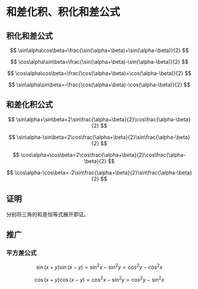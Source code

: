 # 和差化积、积化和差公式

## 积化和差公式

$$
\sin\alpha\cos\beta=\frac{\sin(\alpha+\beta)+\sin(\alpha-\beta)}{2}
$$

$$
\cos\alpha\sin\beta=\frac{\sin(\alpha+\beta)-\sin(\alpha-\beta)}{2}
$$

$$
\cos\alpha\cos\beta=\frac{\cos(\alpha+\beta)+\cos(\alpha-\beta)}{2}
$$

$$
\sin\alpha\sin\beta=-\frac{\cos(\alpha+\beta)-\cos(\alpha-\beta)}{2}
$$

## 和差化积公式

$$
\sin\alpha+\sin\beta=2\sin\frac{\alpha+\beta}{2}\cos\frac{\alpha-\beta}{2}
$$

$$
\sin\alpha-\sin\beta=2\cos\frac{\alpha+\beta}{2}\sin\frac{\alpha-\beta}{2}
$$

$$
\cos\alpha+\cos\beta=2\cos\frac{\alpha+\beta}{2}\cos\frac{\alpha-\beta}{2}
$$

$$
\cos\alpha-\cos\beta=-2\sin\frac{\alpha+\beta}{2}\sin\frac{\alpha-\beta}{2}
$$

## 证明

分别将三角的和差恒等式展开即证。

## 推广

### 平方差公式

$$
\sin(x+y)\sin(x-y)=\sin^2x-\sin^2y=\cos^2y-\cos^2x
$$

$$
\cos(x+y)\cos(x-y)=\cos^2x-\sin^2y=\cos^2y-\sin^2x
$$